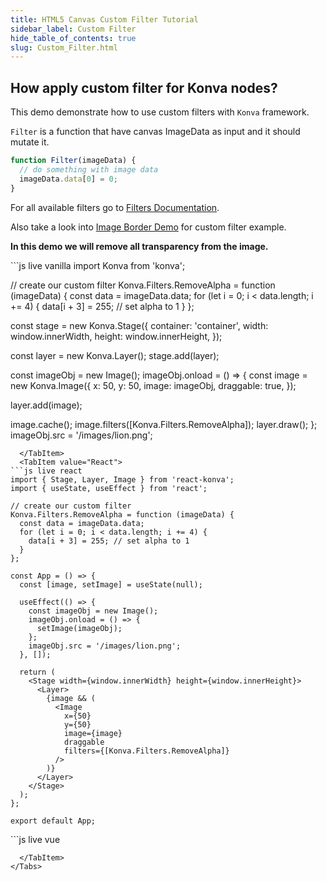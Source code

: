 ```yaml
---
title: HTML5 Canvas Custom Filter Tutorial
sidebar_label: Custom Filter
hide_table_of_contents: true
slug: Custom_Filter.html
---
```


## How apply custom filter for Konva nodes?

This demo demonstrate how to use custom filters with `Konva` framework.

`Filter` is a function that have canvas ImageData as input and it should mutate it.

```javascript
function Filter(imageData) {
  // do something with image data
  imageData.data[0] = 0;
}
```

For all available filters go to [Filters Documentation](/api/Konva.Filters.html).

Also take a look into [Image Border Demo](/docs/sandbox/Image_Border.html) for custom filter example.

**In this demo we will remove all transparency from the image.**


<Tabs>
  <TabItem value="Vanilla" default>
```js live vanilla
import Konva from 'konva';

// create our custom filter
Konva.Filters.RemoveAlpha = function (imageData) {
  const data = imageData.data;
  for (let i = 0; i < data.length; i += 4) {
    data[i + 3] = 255; // set alpha to 1
  }
};

const stage = new Konva.Stage({
  container: 'container',
  width: window.innerWidth,
  height: window.innerHeight,
});

const layer = new Konva.Layer();
stage.add(layer);

const imageObj = new Image();
imageObj.onload = () => {
  const image = new Konva.Image({
    x: 50,
    y: 50,
    image: imageObj,
    draggable: true,
  });

  layer.add(image);

  image.cache();
  image.filters([Konva.Filters.RemoveAlpha]);
  layer.draw();
};
imageObj.src = '/images/lion.png';
```
  </TabItem>
  <TabItem value="React">
```js live react
import { Stage, Layer, Image } from 'react-konva';
import { useState, useEffect } from 'react';

// create our custom filter
Konva.Filters.RemoveAlpha = function (imageData) {
  const data = imageData.data;
  for (let i = 0; i < data.length; i += 4) {
    data[i + 3] = 255; // set alpha to 1
  }
};

const App = () => {
  const [image, setImage] = useState(null);

  useEffect(() => {
    const imageObj = new Image();
    imageObj.onload = () => {
      setImage(imageObj);
    };
    imageObj.src = '/images/lion.png';
  }, []);

  return (
    <Stage width={window.innerWidth} height={window.innerHeight}>
      <Layer>
        {image && (
          <Image
            x={50}
            y={50}
            image={image}
            draggable
            filters={[Konva.Filters.RemoveAlpha]}
          />
        )}
      </Layer>
    </Stage>
  );
};

export default App;
```
  </TabItem>
  <TabItem value="Vue">
```js live vue
<template>
  <v-stage :config="stageSize">
    <v-layer>
      <v-image
        v-if="image"
        :config="{
          x: 50,
          y: 50,
          image: image,
          draggable: true,
          filters: [Konva.Filters.RemoveAlpha],
        }"
      />
    </v-layer>
  </v-stage>
</template>

<script setup>
import { ref, onMounted } from 'vue';

// create our custom filter
Konva.Filters.RemoveAlpha = function (imageData) {
  const data = imageData.data;
  for (let i = 0; i < data.length; i += 4) {
    data[i + 3] = 255; // set alpha to 1
  }
};

const stageSize = {
  width: window.innerWidth,
  height: window.innerHeight,
};

const image = ref(null);

onMounted(() => {
  const imageObj = new Image();
  imageObj.onload = () => {
    image.value = imageObj;
  };
  imageObj.src = '/images/lion.png';
});
</script>
```
  </TabItem>
</Tabs>
